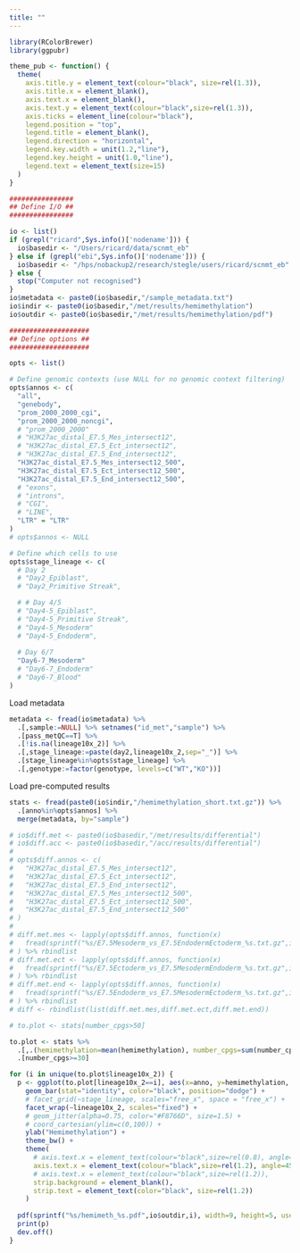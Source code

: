 ```yaml
---
title: ""
---
```


```r
library(RColorBrewer)
library(ggpubr)
```

```r
theme_pub <- function() {
  theme(
    axis.title.y = element_text(colour="black", size=rel(1.3)),
    axis.title.x = element_blank(),
    axis.text.x = element_blank(),
    axis.text.y = element_text(colour="black",size=rel(1.3)),
    axis.ticks = element_line(colour="black"),
    legend.position = "top",
    legend.title = element_blank(),
    legend.direction = "horizontal",
    legend.key.width = unit(1.2,"line"),
    legend.key.height = unit(1.0,"line"),
    legend.text = element_text(size=15)
  )
}
```

```r
################
## Define I/O ##
################

io <- list()
if (grepl("ricard",Sys.info()['nodename'])) {
  io$basedir <- "/Users/ricard/data/scnmt_eb"
} else if (grepl("ebi",Sys.info()['nodename'])) {
  io$basedir <- "/hps/nobackup2/research/stegle/users/ricard/scnmt_eb"
} else {
  stop("Computer not recognised")
}  
io$metadata <- paste0(io$basedir,"/sample_metadata.txt")
io$indir <- paste0(io$basedir,"/met/results/hemimethylation")
io$outdir <- paste0(io$basedir,"/met/results/hemimethylation/pdf")

####################
## Define options ##
####################

opts <- list()

# Define genomic contexts (use NULL for no genomic context filtering)
opts$annos <- c(
  "all",
  "genebody",
  "prom_2000_2000_cgi",
  "prom_2000_2000_noncgi",
  # "prom_2000_2000"
  # "H3K27ac_distal_E7.5_Mes_intersect12",
  # "H3K27ac_distal_E7.5_Ect_intersect12",
  # "H3K27ac_distal_E7.5_End_intersect12",
  "H3K27ac_distal_E7.5_Mes_intersect12_500",
  "H3K27ac_distal_E7.5_Ect_intersect12_500",
  "H3K27ac_distal_E7.5_End_intersect12_500",
  # "exons",
  # "introns",
  # "CGI",
  # "LINE",
  "LTR" = "LTR"
)
# opts$annos <- NULL

# Define which cells to use
opts$stage_lineage <- c(
  # Day 2
  # "Day2_Epiblast",
  # "Day2_Primitive Streak",

  # # Day 4/5
  # "Day4-5_Epiblast",
  # "Day4-5_Primitive Streak",
  # "Day4-5_Mesoderm"
  # "Day4-5_Endoderm",
  
  # Day 6/7
  "Day6-7_Mesoderm"
  # "Day6-7_Endoderm"
  # "Day6-7_Blood"
)
```

Load metadata
```r
metadata <- fread(io$metadata) %>%
  .[,sample:=NULL] %>% setnames("id_met","sample") %>%
  .[pass_metQC==T] %>%
  .[!is.na(lineage10x_2)] %>%
  .[,stage_lineage:=paste(day2,lineage10x_2,sep="_")] %>%
  .[stage_lineage%in%opts$stage_lineage] %>%
  .[,genotype:=factor(genotype, levels=c("WT","KO"))]
```


Load pre-computed results

```r
stats <- fread(paste0(io$indir,"/hemimethylation_short.txt.gz")) %>% 
  .[anno%in%opts$annos] %>%
  merge(metadata, by="sample")
```

```r
# io$diff.met <- paste0(io$basedir,"/met/results/differential")
# io$diff.acc <- paste0(io$basedir,"/acc/results/differential")
# 
# opts$diff.annos <- c(
#   "H3K27ac_distal_E7.5_Mes_intersect12",
#   "H3K27ac_distal_E7.5_Ect_intersect12",
#   "H3K27ac_distal_E7.5_End_intersect12",
#   "H3K27ac_distal_E7.5_Mes_intersect12_500",
#   "H3K27ac_distal_E7.5_Ect_intersect12_500",
#   "H3K27ac_distal_E7.5_End_intersect12_500"
# )
# 
# diff.met.mes <- lapply(opts$diff.annos, function(x)
#   fread(sprintf("%s/E7.5Mesoderm_vs_E7.5EndodermEctoderm_%s.txt.gz",io$diff.met,x))
# ) %>% rbindlist
# diff.met.ect <- lapply(opts$diff.annos, function(x)
#   fread(sprintf("%s/E7.5Ectoderm_vs_E7.5MesodermEndoderm_%s.txt.gz",io$diff.met,x))
# ) %>% rbindlist
# diff.met.end <- lapply(opts$diff.annos, function(x)
#   fread(sprintf("%s/E7.5Endoderm_vs_E7.5MesodermEctoderm_%s.txt.gz",io$diff.met,x))
# ) %>% rbindlist
# diff <- rbindlist(list(diff.met.mes,diff.met.ect,diff.met.end))

```

```r
# to.plot <- stats[number_cpgs>50]

to.plot <- stats %>%
  .[,.(hemimethylation=mean(hemimethylation), number_cpgs=sum(number_cpgs)),by=c("lineage10x_2","anno","genotype")] %>%
  .[number_cpgs>=30]
```


<!-- Plots -->

```r
for (i in unique(to.plot$lineage10x_2)) {
  p <- ggplot(to.plot[lineage10x_2==i], aes(x=anno, y=hemimethylation, fill=genotype)) +
    geom_bar(stat="identity", color="black", position="dodge") +
    # facet_grid(~stage_lineage, scales="free_x", space = "free_x") +
    facet_wrap(~lineage10x_2, scales="fixed") +
    # geom_jitter(alpha=0.75, color="#F8766D", size=1.5) +
    # coord_cartesian(ylim=c(0,100)) +
    ylab("Hemimethylation") +
    theme_bw() +
    theme(
      # axis.text.x = element_text(colour="black",size=rel(0.8), angle=90, hjust=1, vjust=0.5),
      axis.text.x = element_text(colour="black",size=rel(1.2), angle=45, hjust=1, vjust=1),
      # axis.text.x = element_text(colour="black",size=rel(1.2)),
      strip.background = element_blank(),
      strip.text = element_text(color="black", size=rel(1.2))
    )
  
  pdf(sprintf("%s/hemimeth_%s.pdf",io$outdir,i), width=9, height=5, useDingbats = F)
  print(p)
  dev.off()
}
```

